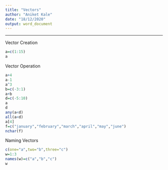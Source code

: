 ---
title: "Vectors"
author: "Aniket Kale"
date: "18/12/2020"
output: word_document
---

---
Vector Creation
```{r}
a=c(1:15)
a
```
Vector Operation
```{r}
a+4
a-1
a^3
b=c(-3:1)
a+b
d=c(-5:10)
a
d
any(a<d)
all(a<d)
a[4]
f=c("january","february","march","april","may","june")
nchar(f)
```
Naming Vectors
```{r}
c(one="a",two="b",three="c")
w=1:3
names(w)=c("a","b","c")
w
```